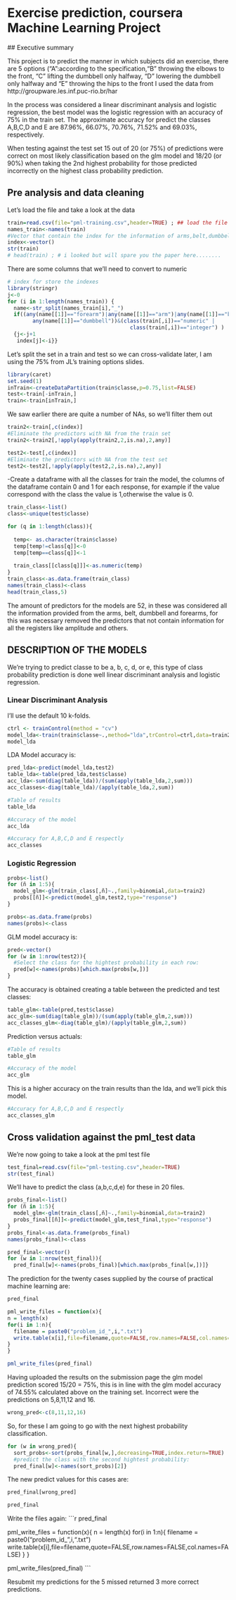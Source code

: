 

Exercise prediction, coursera Machine Learning Project
========================================================
  
  ## Executive summary
  
  This project is to predict the manner in which subjects did an exercise, there are 5 options ("A":according to the specification,"B" throwing the elbows to the front, "C" lifting the dumbbell only halfway, "D" lowering the dumbbell only halfway and "E" throwing the hips to the front
  I used the data from http://groupware.les.inf.puc-rio.br/har

In the process was considered a linear discriminant analysis and logistic regression, the best model was the logistic regression with an accuracy of 75% in the train set. The approximate accuracy for predict the classes A,B,C,D and E are 87.96%, 66.07%, 70.76%, 71.52% and 69.03%, respectively. 

When testing against the test set 15 out of 20 (or 75%) of predictions were correct on most likely classification based on the glm model and 18/20 (or 90%) when taking the 2nd highest probability for those predicted incorrectly on the highest class probability prediction.


## Pre analysis and data cleaning

Let's load the file and take a look at the data

```r

train=read.csv(file="pml-training.csv",header=TRUE) ; ## load the file
names_train<-names(train)
#Vector that contain the index for the information of arms,belt,dumbbell and forearms
index<-vector()
str(train)
# head(train) ; # i looked but will spare you the paper here........
```

There are some columns that we'll need to convert to numeric
```r
# index for store the indexes 
library(stringr) 
j<-0
for (i in 1:length(names_train)) {
  name<-str_split(names_train[i],"_")
  if((any(name[[1]]=="forearm")|any(name[[1]]=="arm")|any(name[[1]]=="belt")|
        any(name[[1]]=="dumbbell"))&(class(train[,i])=="numeric" |
                                       class(train[,i])=="integer") ) 
  {j<-j+1
   index[j]<-i}}
```

Let's split the set in a train and test so we can cross-validate later, I am using the 75% from JL's training options slides.

```r
library(caret) 
set.seed(1)
inTrain<-createDataPartition(train$classe,p=0.75,list=FALSE)
test<-train[-inTrain,]
train<-train[inTrain,]
```

We saw earlier there are quite a number of NAs, so we'll filter them out

```r
train2<-train[,c(index)]
#Eliminate the predictors with NA from the train set
train2<-train2[,!apply(apply(train2,2,is.na),2,any)]

test2<-test[,c(index)]
#Eliminate the predictors with NA from the test set
test2<-test2[,!apply(apply(test2,2,is.na),2,any)]
```

-Create a dataframe with all the classes for train the model, the columns of the dataframe contain 0 and 1 for each response, for example if the value correspond with the class the value is 1,otherwise the value is 0.

```r
train_class<-list()
class<-unique(test$classe)

for (q in 1:length(class)){
  
  temp<- as.character(train$classe)
  temp[temp!=class[q]]<-0
  temp[temp==class[q]]<-1
  
  train_class[[class[q]]]<-as.numeric(temp)  
}
train_class<-as.data.frame(train_class)
names(train_class)<-class
head(train_class,5)
```

The amount of predictors for the models are 52, in these was considered all the information provided from the arms, belt, dumbbell and forearms, for this was necessary removed the predictors that not contain information for all the registers like amplitude and others.


## DESCRIPTION OF THE MODELS

We're trying to predict classe to be a, b, c, d, or e, this type of class probability prediction is done well linear discriminant analysis and logistic regression.

### Linear Discriminant Analysis

I'll use the default 10 k-folds.

```r
ctrl <- trainControl(method = "cv") 
model_lda<-train(train$classe~.,method="lda",trControl=ctrl,data=train2)
model_lda
```

LDA Model accuracy is:
  
  ```r
pred_lda<-predict(model_lda,test2)
table_lda<-table(pred_lda,test$classe)
acc_lda<-sum(diag(table_lda))/(sum(apply(table_lda,2,sum)))
acc_classes<-diag(table_lda)/(apply(table_lda,2,sum))

#Table of results
table_lda

#Accuracy of the model
acc_lda

#Accuracy for A,B,C,D and E respectly
acc_classes
```


### Logistic Regression


```r
probs<-list()
for (ñ in 1:5){
  model_glm<-glm(train_class[,ñ]~.,family=binomial,data=train2)
  probs[[ñ]]<-predict(model_glm,test2,type="response")
}

probs<-as.data.frame(probs)
names(probs)<-class
```

GLM model accuracy is:

```r
pred<-vector()
for (w in 1:nrow(test2)){
  #Select the class for the hightest probability in each row: 
  pred[w]<-names(probs)[which.max(probs[w,])] 
}
```

The accuracy is obtained creating a table between the predicted and test classes:
  
  ```r
table_glm<-table(pred,test$classe)
acc_glm<-sum(diag(table_glm))/(sum(apply(table_glm,2,sum)))
acc_classes_glm<-diag(table_glm)/(apply(table_glm,2,sum))
```
Prediction versus actuals:
```r
#Table of results
table_glm

#Accuracy of the model
acc_glm
```
This is a higher accuracy on the train results than the lda, and we'll pick this model.

```r
#Accuracy for A,B,C,D and E respectly
acc_classes_glm
```


## Cross validation against the pml_test data

We're now going to take a look at the pml test file
  
  ```r
test_final=read.csv(file="pml-testing.csv",header=TRUE)
str(test_final)
```

We'll have to predict the class (a,b,c,d,e) for these in 20 files.

```r
probs_final<-list()  
for (ñ in 1:5){
  model_glm<-glm(train_class[,ñ]~.,family=binomial,data=train2)
  probs_final[[ñ]]<-predict(model_glm,test_final,type="response")
}
probs_final<-as.data.frame(probs_final)
names(probs_final)<-class
```



```r
pred_final<-vector()
for (w in 1:nrow(test_final)){
  pred_final[w]<-names(probs_final)[which.max(probs_final[w,])]}
```

The prediction for the twenty cases supplied by the course of practical machine learning are:
  
  ```r
pred_final

pml_write_files = function(x){
  n = length(x)
  for(i in 1:n){
    filename = paste0("problem_id_",i,".txt")
    write.table(x[i],file=filename,quote=FALSE,row.names=FALSE,col.names=FALSE)
  }
}

pml_write_files(pred_final)
```
Having uploaded the results on the submission page the glm model prediction scored 15/20 = 75%, this is in line with the glm model accuracy of 74.55% calculated above on the training set.
Incorrect were the predictions on 5,8,11,12 and 16.


```r
wrong_pred<-c(8,11,12,16)
```

So, for these I am going to go with the next highest probability classification. 

```r
for (w in wrong_pred){
  sort_probs<-sort(probs_final[w,],decreasing=TRUE,index.return=TRUE)
  #predict the class with the second hightest probability:
  pred_final[w]<-names(sort_probs)[2]}
```

The new predict values for this cases are:
  
  ```r
pred_final[wrong_pred]
```
  
  ```r
pred_final
```

Write the files again:
  ```r
pred_final

pml_write_files = function(x){
  n = length(x)
  for(i in 1:n){
    filename = paste0("problem_id_",i,".txt")
    write.table(x[i],file=filename,quote=FALSE,row.names=FALSE,col.names=FALSE)
  }
}

pml_write_files(pred_final)
```


Resubmit my predictions for the 5 missed returned 3 more correct predictions.
